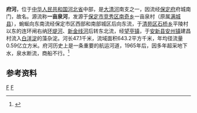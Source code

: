 {{Otheruses|府河|other=同名或類似名的其它條目描述}}
'''府河'''，位于[[中华人民共和国|中华人民共和国]][[河北省|河北省]]中部，是[[大清河|大清河]]南支之一，因流经[[保定府|保定府]]府城南门，故名。源流称'''一亩泉河'''，发源于[[保定市|保定市]][[竞秀区|竞秀区]][[南奇乡|南奇乡]]一亩泉村（原属[[满城县|满城县]]），蜿蜒向东南流经保定市区西部和南部城区后向东流，于[[清苑区|清苑区]][[石桥乡_(保定市)|石桥乡]]平陵村以东的连环闸右纳[[环堤河|环堤河]]、[[新金线河|新金线河]]后转东北流，经[[望亭镇_(保定市)|望亭镇]]，于[[安新县|安新县]][[安州镇|安州镇]]建昌村流入[[白洋淀|白洋淀]]的藻杂淀。河长47.1千米，流域面积643.2平方千米，年均径流量0.59亿立方米。府河历史上是一条重要的航运河道，1965年后，因多年超采地下水，泉水断流，商船不行。<ref name="中国河湖大典">{{cite book zh |author=《[[中国河湖大典|中国河湖大典]]》编纂委员会 |title=《中国河湖大典·海河卷》 |format=M |edition=1 |location=北京 |publisher=中国水利水电出版社 |date=2013年1月 |pages=108页 |id= ISBN 978-7-5170-0563-6}}</ref>
==参考资料==
{{reflist}}
[[Category:海河水系|F]]
[[Category:河北河流|F]]